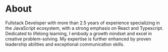# About

Fullstack Developer with more than 2.5 years of experience specializing in the JavaScript ecosystem, with a strong emphasis on React and Typescript. Dedicated to lifelong learning, I embody a growth mindset and excel in creative problem-solving. My expertise is further enhanced by proven leadership abilities and exceptional communication skills.

